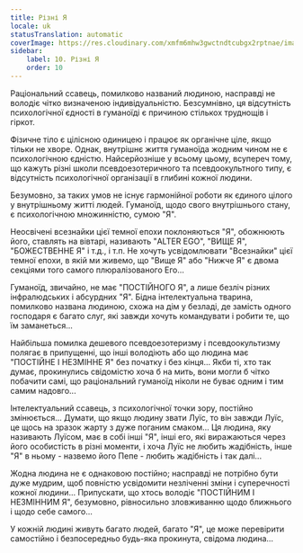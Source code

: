 ```yaml
---
title: Різні Я
locale: uk
statusTranslation: automatic
coverImage: https://res.cloudinary.com/xmfm6mhw3gwctndtcubgx2rptnae/image/upload/v1740468922/small_cover_tratado_de_psicologia_revolucionaria_a4c0dca4e0.webp
sidebar:
    label: 10. Різні Я
    order: 10
---
```

Раціональний ссавець, помилково названий людиною, насправді не володіє чітко визначеною індивідуальністю. Безсумнівно, ця відсутність психологічної єдності в гуманоїді є причиною стількох труднощів і гіркот.

Фізичне тіло є цілісною одиницею і працює як органічне ціле, якщо тільки не хворе. Однак, внутрішнє життя гуманоїда жодним чином не є психологічною єдністю. Найсерйозніше у всьому цьому, всупереч тому, що кажуть різні школи псевдоезотеричного та псевдоокультного типу, є відсутність психологічної організації в глибині кожної людини.

Безумовно, за таких умов не існує гармонійної роботи як єдиного цілого у внутрішньому житті людей. Гуманоїд, щодо свого внутрішнього стану, є психологічною множинністю, сумою "Я".

Неосвічені всезнайки цієї темної епохи поклоняються "Я", обожнюють його, ставлять на вівтарі, називають "ALTER EGO", "ВИЩЕ Я", "БОЖЕСТВЕННЕ Я" і т.д., і т.п. Не хочуть усвідомлювати "Всезнайки" цієї темної епохи, в якій ми живемо, що "Вище Я" або "Нижче Я" є двома секціями того самого плюралізованого Его...

Гуманоїд, звичайно, не має "ПОСТІЙНОГО Я", а лише безліч різних інфралюдських і абсурдних "Я". Бідна інтелектуальна тварина, помилково названа людиною, схожа на дім у безладі, де замість одного господаря є багато слуг, які завжди хочуть командувати і робити те, що їм заманеться...

Найбільша помилка дешевого псевдоезотеризму і псевдоокультизму полягає в припущенні, що інші володіють або що людина має "ПОСТІЙНЕ І НЕЗМІННЕ Я" без початку і без кінця... Якби ті, хто так думає, прокинулись свідомістю хоча б на мить, вони могли б чітко побачити самі, що раціональний гуманоїд ніколи не буває одним і тим самим надовго...

Інтелектуальний ссавець, з психологічної точки зору, постійно змінюється... Думати, що якщо людину звати Луїс, то він завжди Луїс, це щось на зразок жарту з дуже поганим смаком... Ця людина, яку називають Луїсом, має в собі інші "Я", інші его, які виражаються через його особистість в різні моменти, і хоча Луїс не любить жадібність, інше "Я" в ньому - назвемо його Пепе - любить жадібність і так далі...

Жодна людина не є однаковою постійно; насправді не потрібно бути дуже мудрим, щоб повністю усвідомити незліченні зміни і суперечності кожної людини... Припускати, що хтось володіє "ПОСТІЙНИМ І НЕЗМІННИМ Я", безумовно, рівносильно зловживанню щодо ближнього і щодо себе самого...

У кожній людині живуть багато людей, багато "Я", це може перевірити самостійно і безпосередньо будь-яка прокинута, свідома людина...

